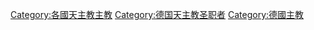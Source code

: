 [[Category:各國天主教主教|Category:各國天主教主教]]
[[Category:德国天主教圣职者|Category:德国天主教圣职者]]
[[Category:德國主教|Category:德國主教]]